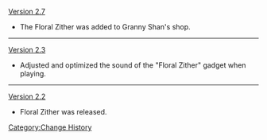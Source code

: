 [[Version 2.7]]
* The Floral Zither was added to Granny Shan's shop.
----
[[Version 2.3]]
* Adjusted and optimized the sound of the "Floral Zither" gadget when playing.
----
[[Version 2.2]]
* Floral Zither was released.
<noinclude>[[Category:Change History]]</noinclude>